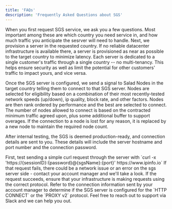 ```yaml
---
title: 'FAQs'
description: 'Frequently Asked Questions about SGS'
---
```


<AccordionGroup>
  <Accordion title="What happens when I first request SGS service in a region?">
    When you first request SGS service, we ask you a few questions. Most important among these are which country you need service in, and how much traffic you anticipate the sesrver will need to handle. 
Next, we provision a server in the requested country. If no reliable datacenter infrastructure is available there, a server is provisioned as near as possible to the target country to minimize latency. Each server is dedicated to a single customer's traffic through a single country -- no multi-tenancy. This helps ensure security as well as limit the potential for other customers' traffic to impact yours, and vice versa.

Once the SGS server is configured, we send a signal to Salad Nodes in the target country telling them to connect to that
SGS server. Nodes are selected for eligibility based on a combination of their most recently-tested network speeds
(up/down), ip quality, block rate, and other factors. Nodes are then rank ordered by performance and the best are
selected to connect. The number of nodes allowed to connect is based on the contracted minimum traffic agreed upon, plus
some additional buffer to support overages. If the connection to a node is lost for any reason, it is replaced by a new
node to maintain the required node count.

After internal testing, the SGS is deemed production-ready, and connection details are sent to you. These details will
include the server hostname and port number and the connection password.

  </Accordion>
    <Accordion title="I'm having trouble connecting to SGS.">
    First, test sending a simple curl request through the server with `curl -x 'https://{sessionID}:{password}@{sgsName}:{port}' https://www.ipinfo.io` If that request fails, there could be a network issue or an error on the sgs server side - contact your account manager and we'll take a look. If the request succeeds, ensure that your infrastructure is making requests using the correct protocol. Refer to the connection information sent by your account manager to determine if the SGS server is configured for the `HTTP CONNECT` or the `PROXY v2` protocol. Feel free to reach out to support via Slack and we can help you out. 
  </Accordion>

</AccordionGroup>
